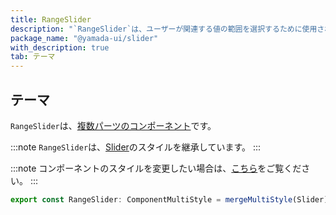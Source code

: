 ```yaml
---
title: RangeSlider
description: "`RangeSlider`は、ユーザーが関連する値の範囲を選択するために使用されるコンポーネントです。"
package_name: "@yamada-ui/slider"
with_description: true
tab: テーマ
---
```


## テーマ

`RangeSlider`は、[複数パーツのコンポーネント](/styled-system/theming/component-style#複数パーツのコンポーネント)です。

:::note
`RangeSlider`は、[Slider](/components/forms/slider)のスタイルを継承しています。
:::

:::note
コンポーネントのスタイルを変更したい場合は、[こちら](/styled-system/theming/customize-theme#コンポーネントのスタイルを変更する)をご覧ください。
:::

```ts
export const RangeSlider: ComponentMultiStyle = mergeMultiStyle(Slider)()
```
